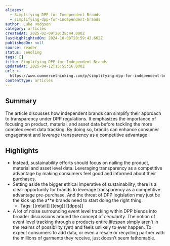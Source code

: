 ```yaml
---
aliases:
  - Simplifying DPP for Independent Brands
  - simplifying-dpp-for-independent-brands
author: Luke Hodgson
category: articles
createdAt: 2025-02-09T20:38:44.000Z
lastHighlightedOn: 2024-10-08T20:59:42.662Z
publishedOn: null
source: reader
status: seedling
tags: []
title: Simplifying DPP for Independent Brands
updatedAt: 2025-04-12T15:55:16.000Z
url: >-
  https://www.commercethinking.com/p/simplifying-dpp-for-independent-brands?utm_source=post-email-title&publication_id=1474159&post_id=147379854&utm_campaign=email-post-title&isFreemail=true&r=31t9d7&triedRedirect=true&utm_medium=email
contentType: articles
---
```

## Summary

The article discusses how independent brands can simplify their approach to transparency under DPP regulations. It emphasizes the importance of focusing on product, material, and asset data before tackling the more complex event data tracking. By doing so, brands can enhance consumer engagement and leverage transparency as a competitive advantage.

## Highlights

- Instead, sustainability efforts should focus on nailing the product, material and asset level data. Leveraging transparency as a competitive advantage by making consumers feel good and informed about their purchases.
- Setting aside the bigger ethical imperative of sustainability, there is a clear opportunity for brands to leverage transparency as a competitive advantage pre-purchase. And the threat of DPP legislation may just be the kick up the a**e brands need to start doing the right thing.
    - Tags: [[retail]] [[esg]] [[dpps]]
- A lot of noise surrounding event level tracking within DPP blends into broader discussions around the concept of _circularity._ The notion of event level tracking through a products entire lifespan simply aren’t in the realms of possibility (yet) and feels unlikely to ever happen. To expect consumers to add data, or even a resale or recycling partner with the millions of garments they receive, just doesn’t seem fathomable.
